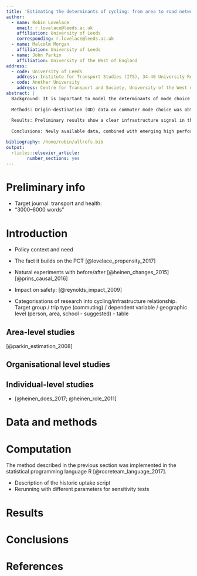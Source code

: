 ```yaml
---
title: 'Estimating the determinants of cycling: from area to road network levels'
author:
  - name: Robin Lovelace
    email: r.lovelace@leeds.ac.uk
    affiliation: University of Leeds
    corresponding: r.lovelace@leeds.ac.uk
  - name: Malcolm Morgan
    affiliation: University of Leeds
  - name: John Parkin
    affiliation: University of the West of England
address:
  - code: University of Leeds
    address: Institute for Transport Studies (ITS), 34-40 University Road, University of Leeds, Leeds LS2 9JT, United Kingdom 
  - code: Another University
    address: Centre for Transport and Society, University of the West of England, Frenchay Campus, Coldharbour Lane, Bristol, BS16 1QY
abstract: |
  Background: It is important to model the determinants of mode choice for many health-related reasons: to find-out what is holding people back from healthy active travel choices, to understand the drivers of detrimental car dependency, and to identify the causal factors over which public authorities have some control. Another motivation is that model results could feed-into forecasts of behaviour change following specific interventions. Numerous papers have explored the issue but few have been able to provide results that can feed-into models forecasting uptake following local interventions for a number of reasons including small sample size, lack of a temporal component, and use of explanatory variables that cannot easily be applied beyond the case study region. This gap in the literature was identified and tackled as part of a UK Department for Transport funded project to develop a Cycling Infrastructure Prioritisation Toolkit (CyIPT). 
  
  Methods: Origin-destination (OD) data on commuter mode choice was obtained from the 2001 and 2011 Census. The data was processed to ensure that the 2001 data, which was provided at a different geographic level, as compatible with the 2011 data. It was further processed to create a dependent variable (cycling uptake) and explanatory variables including environmental (e.g. length of off-road cycle infrastructure) and demographic (e.g. age and gender splits) factors, for each desire-line. A model was developed to explain cycling uptake as a function of the explanatory variables and forecast future uptake following simulated interventions.
  
  Results: Preliminary results show a clear infrastructure signal in the noise surrounding mode choice but other factors seem to be at play. Further research over the coming months will seek to improve the model and our resulting ability to forecast uptake at the local level from specific interventions.
  
  Conclusions: Newly available data, combined with emerging high performance and open source statistical software, mean that large natural experiments on the impact of new infrastructure on mode choice can now be performed at the national level using geographically detailed data at the origin-destination level. This has the potential to make the prioritisation of new infrastructure much more evidence-based and holds the promise of allowing a-priori benefit-cost estimates to be automated to support transport planners to enable a rapid transition away from fossil fuels and towards healthy travel patterns across the world, in urban and rural areas alike.

bibliography: /home/robin/allrefs.bib
output:
  rticles::elsevier_article:
        number_sections: yes
---
```


# Preliminary info {-}

- Target journal: transport and health: 
- "3000–6000 words"

# Introduction

- Policy context and need

- The fact it builds on the PCT [@lovelace_propensity_2017]

- Natural experiments with before/after [@heinen_changes_2015] [@prins_causal_2016]
    
- Impact on safety: [@reynolds_impact_2009]

- Categorisations of research into cycling/infrastructure relationship. Target group / trip type (commuting) / dependent variable / geographic level (person, area, school - suggested) - table



## Area-level studies

[@parkin_estimation_2008]

## Organisational level studies

## Individual-level studies

- [@heinen_does_2017; @heinen_role_2011]
    

# Data and methods

# Computation

The method described in the previous section was implemented in the statistical programming language R [@rcoreteam_language_2017].

- Description of the historic uptake script
- Rerunning with different parameters for sensitivity tests

# Results

# Conclusions

# References {#references .unnumbered}
